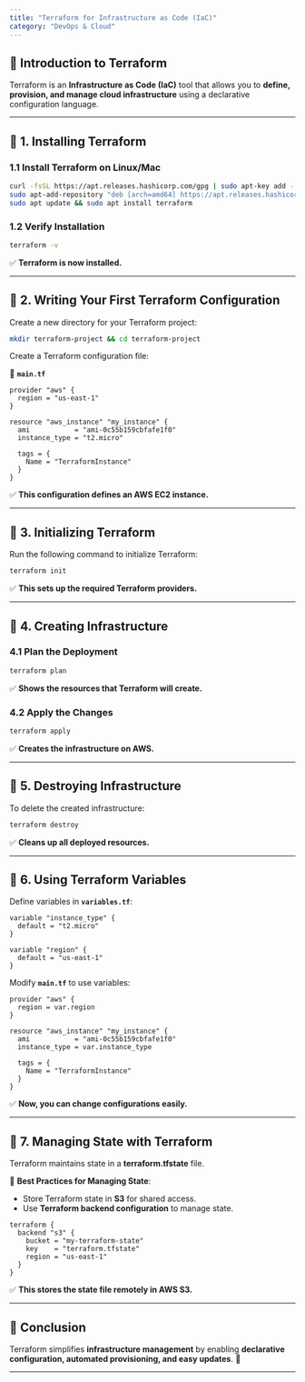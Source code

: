 ```yaml
---
title: "Terraform for Infrastructure as Code (IaC)"
category: "DevOps & Cloud"
---
```


## 📌 Introduction to Terraform

Terraform is an **Infrastructure as Code (IaC)** tool that allows you to **define, provision, and manage cloud infrastructure** using a declarative configuration language.

---

## 🔹 1. Installing Terraform

### **1.1 Install Terraform on Linux/Mac**
```bash
curl -fsSL https://apt.releases.hashicorp.com/gpg | sudo apt-key add -
sudo apt-add-repository "deb [arch=amd64] https://apt.releases.hashicorp.com $(lsb_release -cs) main"
sudo apt update && sudo apt install terraform
```

### **1.2 Verify Installation**
```bash
terraform -v
```

✅ **Terraform is now installed.**  

---

## 🔹 2. Writing Your First Terraform Configuration

Create a new directory for your Terraform project:
```bash
mkdir terraform-project && cd terraform-project
```

Create a Terraform configuration file:

📌 **`main.tf`**
```hcl
provider "aws" {
  region = "us-east-1"
}

resource "aws_instance" "my_instance" {
  ami           = "ami-0c55b159cbfafe1f0"
  instance_type = "t2.micro"

  tags = {
    Name = "TerraformInstance"
  }
}
```

✅ **This configuration defines an AWS EC2 instance.**  

---

## 🔹 3. Initializing Terraform

Run the following command to initialize Terraform:

```bash
terraform init
```

✅ **This sets up the required Terraform providers.**  

---

## 🔹 4. Creating Infrastructure

### **4.1 Plan the Deployment**
```bash
terraform plan
```

✅ **Shows the resources that Terraform will create.**  

### **4.2 Apply the Changes**
```bash
terraform apply
```

✅ **Creates the infrastructure on AWS.**  

---

## 🔹 5. Destroying Infrastructure

To delete the created infrastructure:

```bash
terraform destroy
```

✅ **Cleans up all deployed resources.**  

---

## 🔹 6. Using Terraform Variables

Define variables in **`variables.tf`**:

```hcl
variable "instance_type" {
  default = "t2.micro"
}

variable "region" {
  default = "us-east-1"
}
```

Modify **`main.tf`** to use variables:

```hcl
provider "aws" {
  region = var.region
}

resource "aws_instance" "my_instance" {
  ami           = "ami-0c55b159cbfafe1f0"
  instance_type = var.instance_type

  tags = {
    Name = "TerraformInstance"
  }
}
```

✅ **Now, you can change configurations easily.**  

---

## 🔹 7. Managing State with Terraform

Terraform maintains state in a **terraform.tfstate** file.

📌 **Best Practices for Managing State**:
- Store Terraform state in **S3** for shared access.
- Use **Terraform backend configuration** to manage state.

```hcl
terraform {
  backend "s3" {
    bucket = "my-terraform-state"
    key    = "terraform.tfstate"
    region = "us-east-1"
  }
}
```

✅ **This stores the state file remotely in AWS S3.**  

---

## 📌 Conclusion

Terraform simplifies **infrastructure management** by enabling **declarative configuration, automated provisioning, and easy updates**. 🚀  

---
